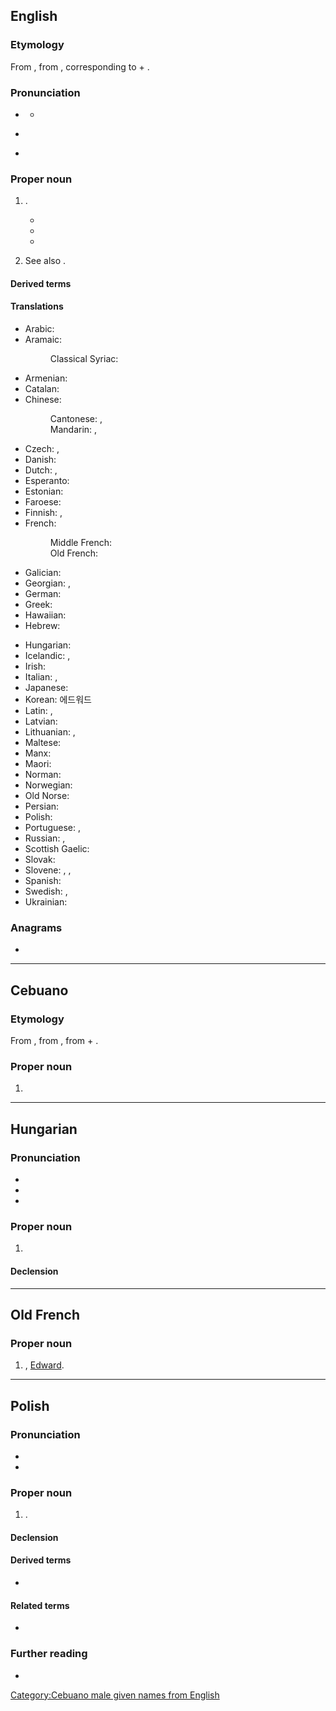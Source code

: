 ==English==
{{wikipedia}}
{{swp|Edward#People surnamed Edward|People surnamed Edward}}

===Etymology===
From {{inh|en|ang|Ēadweard}}, from {{inh|en|gem-pro|*Audawarduz}}, corresponding to {{m|en|ed||wealth, riches}} + {{m|en|ward||ward, guard}}.

===Pronunciation===
* {{a|RP}} {{IPA|en|/ˈɛdwəd/}}
** {{audio|en|LL-Q1860 (eng)-Vealhurl-Edward.wav|Audio (UK)}}
* {{a|US}} {{IPA|en|/ˈɛdwɚd/}}
* {{hyphenation|en|Ed|ward}}

===Proper noun===
{{en-proper noun}}

# {{given name|en|male|from=Old English}}.
#* {{quote-book|en|year=1605|author=William Camden|title=Remains Concerning Britain|publisher=John Russell Smith|year_published=1870|page=77|passage=The Christian humility of King '''Edward''' the Confessour brought such credit to this name, that since that time it hath been most usual in all estates.}}
#* {{quote-book|en|year=1765|author=Laurence Sterne|title=Tristram Shandy|volume_plain=Book IV|chapter=8|passage=Heaven is my witness! that in the warmest transport of my wishes for the prosperity of my child, I never once wished to crown his head with more glory and honour than what George or '''Edward''' would have spread around it.}}
#* {{quote-book|en|year=1994|author=[[w:Caroline Knapp|Caroline Knapp]]|title=The Merry Recluse: A Life in Essays|publisher=Counterpoint Press|year_published=2004|isbn=1582433135|page=169|passage=There's a world of difference between the name '''Edward''', which sounds rather regal and stuffy (Edwardian) and the name Eddie, which sounds like a guy on the bus.}}
# {{q|less common}} {{surname|en}} See also {{m|en|Edwards}}.

====Derived terms====
{{der3|en|Ed
|Eddie
|Eddy
|Ned
|Prince Edward County
|Ted
|Teddie
|Teddy}}

====Translations====
{{trans-top|male given name}}
* Arabic: {{t|ar|إِدْوَارْد|m}}
* Aramaic:
*: Classical Syriac: {{t|syc|ܐܕܘܪܕ|m|tr=ʔedwa:rd|sc=Syrc}}
* Armenian: {{t|hy|Էդվարդ}}
* Catalan: {{t+|ca|Eduard}}
* Chinese:
*: Cantonese: {{t|yue|愛德華}}, {{t|yue|爱德华|tr=oi3 dak1 waa4}}
*: Mandarin: {{t+|cmn|愛德華}}, {{t+|cmn|爱德华|tr=Àidéhuá}}
* Czech: {{t|cs|Edvard|m}}, {{t+|cs|Eduard|m}}
* Danish: {{t|da|Edvard}}
* Dutch: {{t+|nl|Eduard}}, {{t+|nl|Edward}}
* Esperanto: {{t|eo|Eduardo}}
* Estonian: {{t|et|Eduard}}
* Faroese: {{t|fo|Jatvarður}}
* Finnish: {{t+|fi|Edvard}}, {{t+|fi|Eetu}}
* French: {{t+|fr|Édouard}}
*: Middle French: {{t|frm|Edouard}}
*: Old French: {{t|fro|Edward}}
* Galician: {{t+|gl|Eduardo}}
* Georgian: {{t|ka|ედუარდი}}, {{t|ka|ედვარდი}}
* German: {{t+|de|Eduard}}
* Greek: {{t+|el|Εδουάρδος|m}}
* Hawaiian: {{t|haw|Ekewaka}}
* Hebrew: {{t|he|אדוארד|m|tr=edvard|sc=Hebr}}
{{trans-mid}}
* Hungarian: {{t+|hu|Edvárd}}
* Icelandic: {{t+|is|Eðvarð}}, {{t+|is|Játvarður|m}}
* Irish: {{t|ga|Éadbhard}}
* Italian: {{t+|it|Edoardo}}, {{t+|it|Eduardo}}
* Japanese: {{t|ja|エドワード|tr=Edowādo}}
* Korean: 에드워드 {{t-needed|ko}}
* Latin: {{t|la|Eduardus}}, {{t|la|Edwardus|m}}
* Latvian: {{t|lv|Eduards}}
* Lithuanian: {{t+|lt|Eduardas}}, {{t+|lt|Edvardas}}
* Maltese: {{t|mt|Dwardu}}
* Manx: {{t|gv|Edard}}
* Maori: {{t|mi|Eruera}}
* Norman: {{t|nrf|Êdouard|m}}
* Norwegian: {{t+|no|Edvard}}
* Old Norse: {{t|non|Játvarðr}}
* Persian: {{t|fa|ادوارد|tr=Edvârd|sc=fa-Arab}}
* Polish: {{t+|pl|Edward|m-pr}}
* Portuguese: {{t+|pt|Eduardo}}, {{t+|pt|Duarte}}
* Russian: {{t+|ru|Эдуа́рд|m}}, {{t+|ru|Э́двард|m}}
* Scottish Gaelic: {{t|gd|Eideard}}
* Slovak: {{t|sk|Eduard}}
* Slovene: {{t+|sl|Édvard|m}}, {{t|sl|Édi|m}}, {{t|sl|Édo|m}}
* Spanish: {{t+|es|Eduardo}}
* Swedish: {{t+|sv|Edvard}}, {{t+|sv|Edward}}
* Ukrainian: {{t|uk|Едуа́рд}}
{{trans-bottom}}

===Anagrams===
* {{anagrams|en|a=adderw|drawed|wadder|warded}}

----

==Cebuano==

===Etymology===
From {{der|ceb|en|Edward}}, from {{der|ceb|ang|Ēadweard}}, from {{m|ang|eād||rich}} + {{m|ang|weard||guard}}.

===Proper noun===
{{head|ceb|noun}}

# {{given name|ceb|male|from=Old English|A=a}}

[[Category:Cebuano male given names from English]]

----

==Hungarian==

===Pronunciation===
* {{hu-IPA|edvárd}}
* {{hyphenation|hu|Ed|ward}}
* {{rhymes|hu|aːrd}}

===Proper noun===
{{head|hu|proper noun}}

# {{l|en|Edward}}

====Declension====
{{hu-infl-nom|Edwardo|o}}{{hu-pos-otok|Edward|j|jai}}

----

==Old French==

===Proper noun===
{{fro-proper noun|m}}

# {{given name|fro|male}}, [[#English|Edward]].

----

==Polish==
{{wikipedia|lang=pl}}

===Pronunciation===
* {{pl-IPA}}
* {{audio|pl|Pl-Edward.ogg|Audio}}

===Proper noun===
{{head|pl|proper noun|g=m}}

# {{given name|pl|male|eq=Edward}}.

====Declension====
{{pl-decl-noun
|Edward|Edwardowie
|Edwarda|Edwardów
|Edwardowi|Edwardom
|Edwarda|Edwardów
|Edwardem|Edwardami
|Edwardzie|Edwardach
|Edwardzie|Edwardowie
}}

====Derived terms====
* {{l|pl|Edek}}

====Related terms====
* {{l|pl|Edwarda|g=f}}

===Further reading===
* {{R:PWN}}